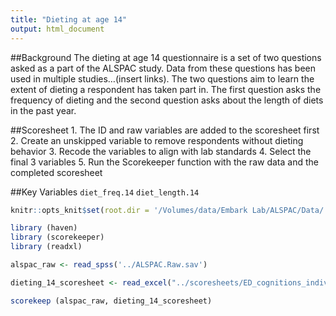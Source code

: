 ```yaml
---
title: "Dieting at age 14"
output: html_document
---
```

##Background
The dieting at age 14 questionnaire is a set of two questions asked as a part of the ALSPAC study. Data from these questions has been used in multiple studies...(insert links). The two questions aim to learn the extent of dieting a respondent has taken part in. The first question asks the frequency of dieting and the second question asks about the length of diets in the past year.

##Scoresheet
1. The ID and raw variables are added to the scoresheet first
2. Create an unskipped variable to remove respondents without dieting behavior 
3. Recode the variables to align with lab standards
4. Select the final 3 variables
5. Run the Scorekeeper function with the raw data and the completed scoresheet

##Key Variables
`diet_freq.14`
`diet_length.14`

```r
knitr::opts_knit$set(root.dir = '/Volumes/data/Embark Lab/ALSPAC/Data/')
```

```r
library (haven)
library (scorekeeper)
library (readxl)

alspac_raw <- read_spss('../ALSPAC.Raw.sav')

dieting_14_scoresheet <- read_excel("../scoresheets/ED_cognitions_individual_sheets/dieting_14_scoresheet.xlsx")

scorekeep (alspac_raw, dieting_14_scoresheet)
```
